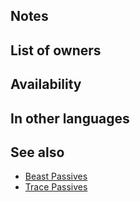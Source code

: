 {{Passive
|type=B
|name=Beast N Trace
|exclusive=0
|canUseWeapon={{WeaponList|Beast}}
|canUseMove=Cavalry,Flying
|properties=random_inherit_base,random_owner
|1name=Beast N Trace 1
|1tagid=SID_絶対化身・近影1
|1cost=60
|1effect=Enables【Canto (Rem. +1)】.<br><br>If unit's HP = 100%, removes the condition to transform.<br><br>【Canto (Rem. +1)】<br>After an attack, Assist skill, or structure destruction, unit can move again.<br><br>The distance of the movement is the remaining movement the unit had before the actions listed above+1 (If unit used a movement skill that warps them, the remainder is 0).<br><br>(Unit moves according to movement type. Once per turn. Cannot attack or assist. Only highest value applied. Does not stack. After moving, if a skill that grants another action would be triggered (like with Galeforce), Canto will trigger after the granted action. Unit's base movement has no effect on movement granted. Cannot warp (using skills like Wings of Mercy) a distance greater than unit would be able to move with normal Canto movement.)
|1required=-
|1promotionRarity=4
|1promotionTier=1
|2name=Beast N Trace 2
|2tagid=SID_絶対化身・近影2
|2cost=120
|2effect=Enables【Canto (Rem. +1)】.<br><br>If unit's HP ≥ 50%, removes the condition to transform.<br><br>【Canto (Rem. +1)】<br>After an attack, Assist skill, or structure destruction, unit can move again.<br><br>The distance of the movement is the remaining movement the unit had before the actions listed above+1 (If unit used a movement skill that warps them, the remainder is 0).<br><br>(Unit moves according to movement type. Once per turn. Cannot attack or assist. Only highest value applied. Does not stack. After moving, if a skill that grants another action would be triggered (like with Galeforce), Canto will trigger after the granted action. Unit's base movement has no effect on movement granted. Cannot warp (using skills like Wings of Mercy) a distance greater than unit would be able to move with normal Canto movement.)
|2promotionRarity=5
|2promotionTier=1
|3name=Beast N Trace 3
|3tagid=SID_絶対化身・近影3
|3cost=240
|3effect=Enables【Canto (Rem. +1)】.<br><br>Removes the condition to transform.<br><br>【Canto (Rem. +1)】<br>After an attack, Assist skill, or structure destruction, unit can move again.<br><br>The distance of the movement is the remaining movement the unit had before the actions listed above+1 (If unit used a movement skill that warps them, the remainder is 0).<br><br>(Unit moves according to movement type. Once per turn. Cannot attack or assist. Only highest value applied. Does not stack. After moving, if a skill that grants another action would be triggered (like with Galeforce), Canto will trigger after the granted action. Unit's base movement has no effect on movement granted. Cannot warp (using skills like Wings of Mercy) a distance greater than unit would be able to move with normal Canto movement.)
}}
==Notes==
{{Canto|Rem. +1}}
{{TransformConditionRemoval}}

==List of owners==
{{Skill Hero List}}
==Availability==
{{PassiveFocusList}}
{{PassiveDistributionList}}
{{PassiveCombatManualList}}
==In other languages==
{{OtherLanguages
|english=Beast N Trace
|japanese=絶対化身・近影
|german=Bestie Spur nah
|spanishEU=Rastro cer. best.
|spanishLA=Rastro cer. best.
|french=Trace pr. 1 (Bêtes)
|italian=Scia vicin. belva
|chineseTW=絕對化身・近影
|portuguese=Fera rastro p.
}}
==See also==
{{See also skills|cond=Description LIKE '%【Canto (Rem. +1)】%' AND (Exclusive=1 AND Name NOT LIKE '%+') OR GroupName IN ('Flow N Trace','Gullinbursti')}}
* [[Beast Passives]]
* [[Trace Passives]]
{{Passives Navbox|B}}